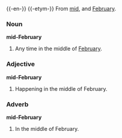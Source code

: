 {{-en-}}
{{-etym-}}
From [[mid]], and [[February]].

===Noun===
'''mid-February'''

# Any time in the middle of [[February]].

===Adjective===
'''mid-February'''

#Happening in the middle of February.

===Adverb===
'''mid-February'''

#In the middle of February.